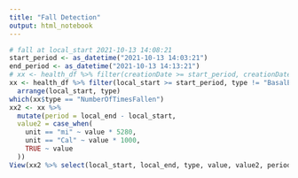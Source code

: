 ```yaml
---
title: "Fall Detection"
output: html_notebook
---
```




```r
# fall at local_start 2021-10-13 14:08:21
start_period <- as_datetime("2021-10-13 14:03:21")
end_period <- as_datetime("2021-10-13 14:13:21")
# xx <- health_df %>% filter(creationDate >= start_period, creationDate <= end_period)
xx <- health_df %>% filter(local_start >= start_period, type != "BasalEnergyBurned", sourceName == "Watch") %>% 
  arrange(local_start, type)
which(xx$type == "NumberOfTimesFallen")
xx2 <- xx %>% 
  mutate(period = local_end - local_start,
  value2 = case_when(
    unit == "mi" ~ value * 5280,
    unit == "Cal" ~ value * 1000,
    TRUE ~ value
  )) 
View(xx2 %>% select(local_start, local_end, type, value, value2, period, unit, sourceName, Version, workout_utc_start))
```


